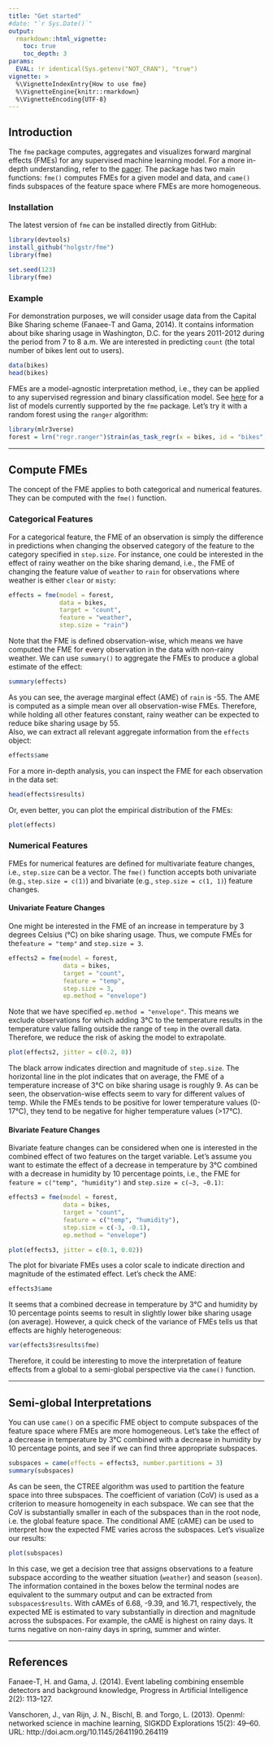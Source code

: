 ```yaml
---
title: "Get started"
#date: "`r Sys.Date()`"
output: 
  rmarkdown::html_vignette:
    toc: true
    toc_depth: 3
params:
  EVAL: !r identical(Sys.getenv("NOT_CRAN"), "true")
vignette: >
  %\VignetteIndexEntry{How to use fme}
  %\VignetteEngine{knitr::rmarkdown}
  %\VignetteEncoding{UTF-8}
---
```


## Introduction

The `fme` package computes, aggregates and visualizes forward marginal effects (FMEs) for any supervised machine learning model. For a more in-depth understanding, refer to the [paper][1]. The package has two main functions: `fme()` computes FMEs for a given model and data, and `came()` finds subspaces of the feature space where FMEs are more homogeneous.

### Installation

The latest version of `fme` can be installed directly from GitHub:

```r
library(devtools)
install_github("holgstr/fme")
library(fme)   
```

```r
set.seed(123)
library(fme) 
```

### Example

For demonstration purposes, we will consider usage data from the Capital Bike Sharing scheme (Fanaee-T and Gama, 2014). It contains information about bike sharing usage in Washington, D.C. for the years 2011-2012 during the period from 7 to 8 a.m. We are interested in predicting `count` (the total number of bikes lent out to users).

```r
data(bikes)
head(bikes) 
```

FMEs are a model-agnostic interpretation method, i.e., they can be applied to any supervised regression and binary classification model. See [here][1] for a list of models currently supported by the `fme` package. Let's try it with a random forest using the `ranger` algorithm:

```r
library(mlr3verse)
forest = lrn("regr.ranger")$train(as_task_regr(x = bikes, id = "bikes", target = "count"))
```

---

## Compute FMEs

The concept of the FME applies to both categorical and numerical features. They can be computed with the `fme()` function.

### Categorical Features

For a categorical feature, the FME of an observation is simply the difference in predictions when changing the observed category of the feature to the category specified in `step.size`. For instance, one could be interested in the effect of rainy weather on the bike sharing demand, i.e., the FME of changing the feature value of `weather` to `rain` for observations where weather is either `clear` or `misty`:

```r
effects = fme(model = forest,
              data = bikes,
              target = "count",
              feature = "weather",
              step.size = "rain")
```

Note that the FME is defined observation-wise, which means we have computed the FME for every observation in the data with non-rainy weather. We can use `summary()` to aggregate the FMEs to produce a global estimate of the effect:
```r
summary(effects)
```
As you can see, the average marginal effect (AME) of `rain` is -55. The AME is computed as a simple mean over all observation-wise FMEs. Therefore, while holding all other features constant, rainy weather can be expected to reduce bike sharing usage by 55. \
Also, we can extract all relevant aggregate information from the `effects` object:
```r
effects$ame
```
For a more in-depth analysis, you can inspect the FME for each observation in the data set:
```r
head(effects$results)
```
Or, even better, you can plot the empirical distribution of the FMEs:
```r
plot(effects)
```

### Numerical Features

FMEs for numerical features are defined for multivariate feature changes, i.e., `step.size` can be a vector. The `fme()` function accepts both univariate (e.g., `step.size = c(1)`) and bivariate (e.g., `step.size = c(1, 1)`) feature changes.

#### Univariate Feature Changes

One might be interested in the FME of an increase in temperature by 3 degrees Celsius (°C)
on bike sharing usage. Thus, we compute FMEs for the` feature = "temp"` and `step.size = 3`.

```r
effects2 = fme(model = forest,
               data = bikes,
               target = "count",
               feature = "temp",
               step.size = 3,
               ep.method = "envelope")
```

Note that we have specified `ep.method = "envelope"`. This means we exclude observations for which adding 3°C to the temperature results in the temperature value falling outside the range of `temp` in the overall data. Therefore, we reduce the risk of asking the model to extrapolate.

```r
plot(effects2, jitter = c(0.2, 0))
```

The black arrow indicates direction and magnitude of `step.size`. The horizontal line in the plot indicates that on average, the FME of a temperature increase of 3°C on bike sharing usage is roughly 9. As can be seen, the observation-wise effects seem to vary for different values of temp. While the FMEs tends to be positive for lower temperature values (0-17°C), they tend to be negative for higher temperature values (>17°C).

#### Bivariate Feature Changes

Bivariate feature changes can be considered when one is interested in the combined effect of two features on the target variable. Let's assume you want to estimate the effect of a decrease in temperature by 3°C combined with a decrease in humidity by 10 percentage points, i.e., the FME for `feature = c("temp", "humidity")` and `step.size = c(−3, −0.1)`:

```r
effects3 = fme(model = forest,
               data = bikes,
               target = "count",
               feature = c("temp", "humidity"),
               step.size = c(-3, -0.1),
               ep.method = "envelope")

plot(effects3, jitter = c(0.1, 0.02))
```

The plot for bivariate FMEs uses a color scale to indicate direction and magnitude of the estimated effect. Let's check the AME:

```r
effects3$ame
```

It seems that a combined decrease in temperature by 3°C and humidity by 10 percentage points seems to result in slightly lower bike sharing usage (on average). However, a quick check of the variance of FMEs tells us that effects are highly heterogeneous:

```r
var(effects3$results$fme)
```

Therefore, it could be interesting to move the interpretation of feature effects from a global to a semi-global perspective via the `came()` function.

------

## Semi-global Interpretations

You can use `came()` on a specific FME object to compute subspaces of the feature space where FMEs are more homogeneous. Let's take the effect of a decrease in temperature by 3°C combined with a decrease in humidity by 10 percentage points, and see if we can find three appropriate subspaces.

```r
subspaces = came(effects = effects3, number.partitions = 3)
summary(subspaces)
```

As can be seen, the CTREE algorithm was used to partition the feature space into three subspaces. The coefficient of variation (CoV) is used as a criterion to measure homogeneity in each subspace. We can see that the CoV is substantially smaller in each of the subspaces than in the root node, i.e. the global feature space. The conditional AME (cAME) can be used to interpret how the expected FME varies across the subspaces. Let's visualize our results:

```r
plot(subspaces)
```

In this case, we get a decision tree that assigns observations to a feature subspace according to the weather situation (`weather`) and season (`season`). The information contained in the boxes below the terminal nodes are equivalent to the summary output and can be extracted from `subspaces$results`. With cAMEs of 6.68, -9.39, and 16.71, respectively, the expected ME is estimated to vary substantially in direction and magnitude across the subspaces. For example, the cAME is highest on rainy days. It turns negative on non-rainy days in spring, summer and winter.

---

## References

Fanaee-T, H. and Gama, J. (2014). Event labeling combining ensemble detectors and background knowledge,
Progress in Artificial Intelligence 2(2): 113–127.

Vanschoren, J., van Rijn, J. N., Bischl, B. and Torgo, L. (2013). Openml: networked science in machine
learning, SIGKDD Explorations 15(2): 49–60. URL: http://doi.acm.org/10.1145/2641190.264119

[1]: https://arxiv.org/abs/2201.08837

[2]: https://www.openml.org/search?type=data&status=active&id=42712

[3]: https://mlr3learners.mlr-org.com/
